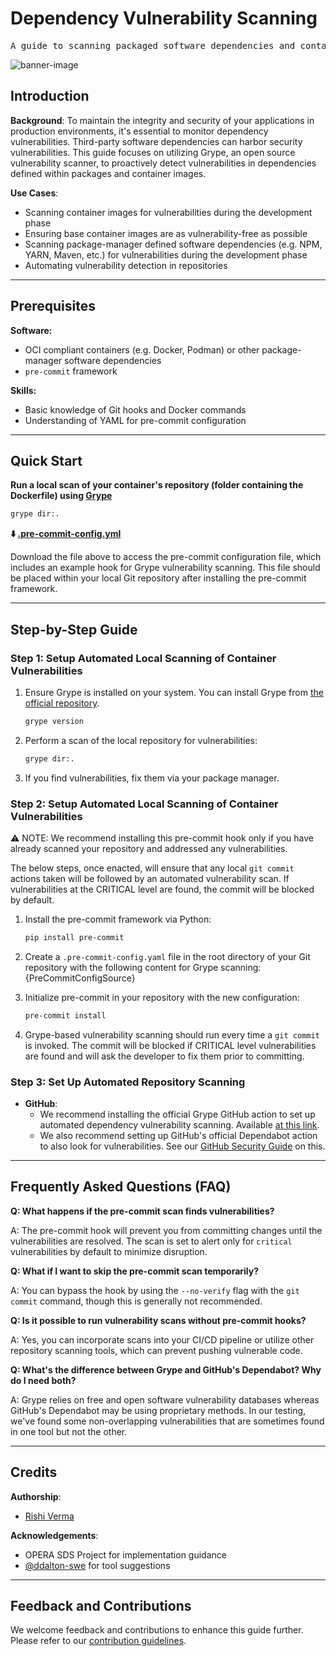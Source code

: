 

# Dependency Vulnerability Scanning

<pre align="center">A guide to scanning packaged software dependencies and container images for security vulnerabilities both manually and automatically.</pre>

![banner-image](/img/vulnerability-scanning-screen.png)

## Introduction

**Background**: To maintain the integrity and security of your applications in production environments, it's essential to monitor dependency vulnerabilities. Third-party software dependencies can harbor security vulnerabilities. This guide focuses on utilizing Grype, an open source vulnerability scanner, to proactively detect vulnerabilities in dependencies defined within packages and container images.

**Use Cases**:
- Scanning container images for vulnerabilities during the development phase
- Ensuring base container images are as vulnerability-free as possible
- Scanning package-manager defined software dependencies (e.g. NPM, YARN, Maven, etc.) for vulnerabilities during the development phase
- Automating vulnerability detection in repositories

---

## Prerequisites
**Software:**
- OCI compliant containers (e.g. Docker, Podman) or other package-manager software dependencies
- `pre-commit` framework

**Skills:**
- Basic knowledge of Git hooks and Docker commands
- Understanding of YAML for pre-commit configuration

---

## Quick Start

**Run a local scan of your container's repository (folder containing the Dockerfile) using [Grype](https://github.com/anchore/grype)**

```bash
grype dir:.
```

**⬇️ [.pre-commit-config.yml](.pre-commit-config.yml)**

Download the file above to access the pre-commit configuration file, which includes an example hook for Grype vulnerability scanning. This file should be placed within your local Git repository after installing the pre-commit framework.

---

## Step-by-Step Guide

### Step 1: Setup Automated Local Scanning of Container Vulnerabilities

1. Ensure Grype is installed on your system. You can install Grype from [the official repository](https://github.com/anchore/grype).

    ```bash
    grype version
    ```

2. Perform a scan of the local repository for vulnerabilities:

    ```bash
    grype dir:.
    ```

3. If you find vulnerabilities, fix them via your package manager. 

### Step 2: Setup Automated Local Scanning of Container Vulnerabilities

⚠️ NOTE: We recommend installing this pre-commit hook only if you have already scanned your repository and addressed any vulnerabilities.

The below steps, once enacted, will ensure that any local `git commit` actions taken will be followed by an automated vulnerability scan. If vulnerabilities at the CRITICAL level are found, the commit will be blocked by default.

1. Install the pre-commit framework via Python:
   ```bash
   pip install pre-commit
   ```
2. Create a `.pre-commit-config.yaml` file in the root directory of your Git repository with the following content for Grype scanning:
   <CodeBlock language="yaml">{PreCommitConfigSource}</CodeBlock>

3. Initialize pre-commit in your repository with the new configuration:
   ```bash
   pre-commit install
   ```

4. Grype-based vulnerability scanning should run every time a `git commit` is invoked. The commit will be blocked if CRITICAL level vulnerabilities are found and will ask the developer to fix them prior to committing. 

### Step 3: Set Up Automated Repository Scanning
- **GitHub**:
   - We recommend installing the official Grype GitHub action to set up automated dependency vulnerability scanning. Available [at this link](https://github.com/marketplace/actions/anchore-container-scan).
   - We also recommend setting up GitHub's official Dependabot action to also look for vulnerabilities. See our [GitHub Security Guide](/docs/guides/software-lifecycle/security/github-security) on this. 

---

## Frequently Asked Questions (FAQ)

**Q: What happens if the pre-commit scan finds vulnerabilities?**

A: The pre-commit hook will prevent you from committing changes until the vulnerabilities are resolved. The scan is set to alert only for `critical` vulnerabilities by default to minimize disruption.

**Q: What if I want to skip the pre-commit scan temporarily?**

A: You can bypass the hook by using the `--no-verify` flag with the `git commit` command, though this is generally not recommended.

**Q: Is it possible to run vulnerability scans without pre-commit hooks?**

A: Yes, you can incorporate scans into your CI/CD pipeline or utilize other repository scanning tools, which can prevent pushing vulnerable code.

**Q: What's the difference between Grype and GitHub's Dependabot? Why do I need both?**

A: Grype relies on free and open software vulnerability databases whereas GitHub's Dependabot may be using proprietary methods. In our testing, we've found some non-overlapping vulnerabilities that are sometimes found in one tool but not the other.


---

## Credits 

**Authorship**:
- [Rishi Verma](https://www.github.com/riverma)

**Acknowledgements**:
* OPERA SDS Project for implementation guidance
* [@ddalton-swe](https://github.com/ddalton-swe) for tool suggestions

---

## Feedback and Contributions

We welcome feedback and contributions to enhance this guide further. Please refer to our [contribution guidelines](https://nasa-ammos.github.io/slim/docs/contribute/contributing/).
